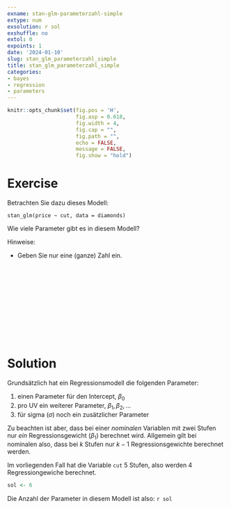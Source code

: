 ```yaml
---
exname: stan-glm-parameterzahl-simple
extype: num
exsolution: r sol
exshuffle: no
extol: 0
expoints: 1
date: '2024-01-10'
slug: stan_glm_parameterzahl_simple
title: stan_glm_parameterzahl_simple
categories:
- bayes
- regression
- parameters
---
```






```r
knitr::opts_chunk$set(fig.pos = 'H',
                      fig.asp = 0.618,
                      fig.width = 4,
                      fig.cap = "", 
                      fig.path = "",
                      echo = FALSE,
                      message = FALSE,
                      fig.show = "hold")
```






# Exercise


Betrachten Sie dazu dieses Modell:

```
stan_glm(price ~ cut, data = diamonds)
```

Wie viele Parameter gibt es in diesem Modell?

Hinweise:

- Geben Sie nur eine (ganze) Zahl ein.



</br>
</br>
</br>
</br>
</br>
</br>
</br>
</br>
</br>
</br>

# Solution


Grundsätzlich hat ein Regressionsmodell die folgenden Parameter:

1. einen Parameter für den Intercept, $\beta_0$
2. pro UV ein weiterer Parameter, $\beta_1, \beta_2, \ldots$
3. für sigma ($\sigma$) noch ein zusätzlicher Parameter

Zu beachten ist aber, dass bei einer *nominalen* Variablen mit zwei Stufen nur *ein* Regressionsgewicht ($\beta_1$) berechnet wird. Allgemein gilt bei nominalen also, dass bei $k$ Stufen nur $k-1$ Regressionsgewichte berechnet werden.

Im vorliegenden Fall hat die Variable `cut` 5 Stufen, also werden 4 Regressiongewiche berechnet.


```r
sol <- 6
```

Die Anzahl der Parameter in diesem Modell ist also: 
`r sol`




